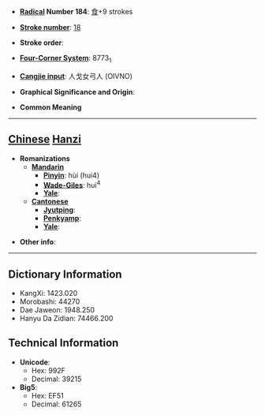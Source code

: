 * '''[[Wiktionary:Chinese radical index| Radical]] Number 184''': [[Wiktionary:Chinese radical index 食|食]]+9 strokes

* '''[[Wiktionary:Chinese total strokes index|Stroke number]]''': [[Wiktionary:Chinese total strokes index 18|18]]

* '''Stroke order''': 

* '''[[Wiktionary:Chinese four corner index|Four-Corner System]]''': 8773<sub>1</sub>

* '''[[Wiktionary:Chinese Cangjie index|Cangjie input]]''': 人戈女弓人 (OIVNO)

* '''Graphical Significance and Origin''': 

* '''Common Meaning'''

----

== [[Chinese]] [[Hanzi]] ==

* '''Romanizations'''
** '''[[Mandarin]]'''
*** '''[[Pinyin]]''': hùi (hui4)
*** '''[[Wade-Giles]]''': hui<sup>4</sup>
*** '''[[Yale]]''': 
** '''[[Cantonese]]'''
*** '''[[Jyutping]]''':
*** '''[[Penkyamp]]''': 
*** '''[[Yale]]''': 

* '''Other info''': 

----

== Dictionary Information ==

* KangXi: 1423.020
* Morobashi: 44270
* Dae Jaweon: 1948.250
* Hanyu Da Zidian: 74466.200

== Technical Information ==

* '''Unicode''':
** Hex: 992F
** Decimal: 39215
* '''Big5''':
** Hex: EF51
** Decimal: 61265